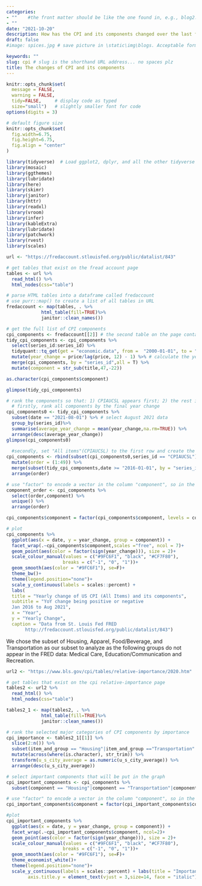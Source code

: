 ```yaml
---
categories:  
- ""    #the front matter should be like the one found in, e.g., blog2.md. It cannot be like the normal Rmd we used
- ""
date: "2021-10-20"
description: How has the CPI and its components changed over the last few years? # the title that will show up once someone gets to this page
draft: false
#image: spices.jpg # save picture in \static\img\blogs. Acceptable formats= jpg, jpeg, or png . Your iPhone pics wont work

keywords: ""
slug: cpi # slug is the shorthand URL address... no spaces plz
title: The changes of CPI and its components
---
```


```r
knitr::opts_chunk$set(
  message = FALSE, 
  warning = FALSE, 
  tidy=FALSE,     # display code as typed
  size="small")   # slightly smaller font for code
options(digits = 3)

# default figure size
knitr::opts_chunk$set(
  fig.width=6.75, 
  fig.height=6.75,
  fig.align = "center"
)
```


```r
library(tidyverse)  # Load ggplot2, dplyr, and all the other tidyverse packages
library(mosaic)
library(ggthemes)
library(lubridate)
library(here)
library(skimr)
library(janitor)
library(httr)
library(readxl)
library(vroom)
library(infer)
library(kableExtra)
library(lubridate)
library(patchwork)
library(rvest)
library(scales)
```

```r
url <- "https://fredaccount.stlouisfed.org/public/datalist/843"

# get tables that exist on the fread account page
tables <- url %>%
  read_html() %>% 
  html_nodes(css="table")

# parse HTML tables into a dataframe called fredaccount
# use purr::map() to create a list of all tables in URL
fredaccount <- map(tables, . %>% 
             html_table(fill=TRUE)%>% 
             janitor::clean_names())

# get the full list of CPI components
cpi_components <- fredaccount[[2]] # the second table on the page contains the list of all CPI components
tidy_cpi_components <- cpi_components %>%
  select(series_id:series_id) %>%
  tidyquant::tq_get(get = "economic.data", from =  "2000-01-01", to = "2021-08-31") %>% # get all data since 2000-01-01
  mutate(year_change = price/lag(price, 12) - 1) %>% # calculate the yearly change
  merge(cpi_components, by = "series_id",all = T) %>%
  mutate(component = str_sub(title,47,-22))

as.character(cpi_components$component) 

glimpse(tidy_cpi_components)

# rank the components so that: 1) CPIAUCSL appears first; 2) the rest is ranked by average year_change since 2016 in a descending order
  # firstly, rank all components by the final year change
cpi_components0 <- tidy_cpi_components %>%
  subset(date == "2021-08-01") %>% # select August 2021 data 
  group_by(series_id)%>%
  summarise(average_year_change = mean(year_change,na.rm=TRUE)) %>%
  arrange(desc(average_year_change)) 
glimpse(cpi_components0)
  
  #secondly, set "All items"(CPIAUCSL) to the first row and create the "order" column
cpi_components <- rbind(subset(cpi_components0,series_id == "CPIAUCSL"), subset(cpi_components0, series_id != "CPIAUCSL")) %>%
  mutate(order = (1:49)) %>%
  merge(subset(tidy_cpi_components,date >= "2016-01-01", by = "series_id")) %>%
  arrange(order)

# use "factor" to encode a vector in the column "component", so in the plotting stage, the subgroup of the facet graph will be ranked in order
component_order <- cpi_components %>%
  select(order,component) %>%
  unique() %>%
  arrange(order)

cpi_components$component = factor(cpi_components$component, levels = component_order$component)

# plot
cpi_components %>%
  ggplot(aes(x = date, y = year_change, group = component)) +
  facet_wrap(.~cpi_components$component,scales ="free", ncol = 7)+
  geom_point(aes(color = factor(sign(year_change))), size = 2)+
  scale_colour_manual(values = c("#9FC6F1", "black", "#CF7F80"),
                     breaks = c("-1", "0", "1"))+
  geom_smooth(aes(color = "#9FC6F1"), se=F)+
  theme_bw()+
  theme(legend.position="none")+
  scale_y_continuous(labels = scales::percent) + 
  labs(
  title = "Yearly change of US CPI (All Items) and its components", 
  subtitle = "YoY change being positive or negative
  Jan 2016 to Aug 2021",
  x = "Year", 
  y = "Yearly Change", 
  caption = "Data from St. Louis Fed FRED
       http://fredaccount.stlouisfed.org/public/datalist/843")

```

We chose the subset of Housing, Apparel, Food/Beverage, and Transportation as our subset to analyze as the following groups do not appear in the FRED data: Medical Care, Education/Communication and Recreation.

```r
url2 <- "https://www.bls.gov/cpi/tables/relative-importance/2020.htm"

# get tables that exist on the cpi relative-importance page
tables2 <- url2 %>%
  read_html() %>% 
  html_nodes(css="table")

tables2_1 <- map(tables2, . %>% 
             html_table(fill=TRUE)%>% 
             janitor::clean_names())

# rank the selected major categories of CPI components by importance
cpi_importance <- tables2_1[[1]] %>%
  slice(2:n()) %>%
  subset(item_and_group == "Housing"|item_and_group =="Transportation"|item_and_group =="Food and beverages"|item_and_group =="Medical care"|item_and_group =="Education and communication"|item_and_group =="Recreation"|item_and_group =="Apparel") %>%
  mutate(across(where(is.character), str_trim)) %>%
  transform(u_s_city_average = as.numeric(u_s_city_average)) %>%
  arrange(desc(u_s_city_average)) 

# select important components that will be put in the graph 
cpi_important_components <- cpi_components %>%
  subset(component == "Housing"|component == "Transportation"|component == "Food and Beverages"|component == "Apparel")

# use "factor" to encode a vector in the column "component", so in the plotting stage, the subgroup of the facet graph will be ranked in order
cpi_important_components$component = factor(cpi_important_components$component, levels = c("Housing","Transportation","Food and Beverages","Apparel"))

#plot
cpi_important_components %>%
  ggplot(aes(x = date, y = year_change, group = component)) +
  facet_wrap(.~cpi_important_components$component, ncol=2)+
  geom_point(aes(color = factor(sign(year_change))), size = 2)+
  scale_colour_manual(values = c("#9FC6F1", "black", "#CF7F80"),
                     breaks = c("-1", "0", "1"))+
  geom_smooth(aes(color = "#9FC6F1"), se=F)+
  theme_economist_white()+
  theme(legend.position="none")+
  scale_y_continuous(labels = scales::percent) + labs(title = "Important CPI Components",caption = "Data from Bureau of Labor Statistics", x = "Year", y = "Yearly Change") + theme(axis.title.x = element_text(vjust = -2,size=14, face = "italic"), #adjust axis 
        axis.title.y = element_text(vjust = 3,size=14, face = "italic"))

```

